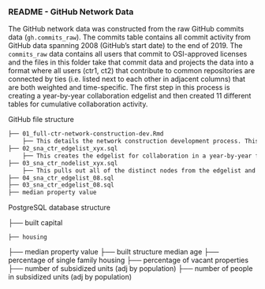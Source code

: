 
### README - GitHub Network Data

The GitHub network data was constructed from the raw GitHub commits data (`gh.commits_raw`). The commits table contains all commit activity from GitHub data spanning 2008 (GitHub's start date) to the end of 2019. The `commits_raw` data contains all users that commit to OSI-approved licenses and the files in this folder take that commit data and projects the data into a format where all users (ctr1, ct2) that contribute to common repositories are connected by ties (i.e. listed next to each other in adjacent columns) that are both weighted and time-specific. The first step in this process is creating a year-by-year collaboration edgelist and then created 11 different tables for cumulative collaboration activity. 

GitHub file structure

```md
├── 01_full-ctr-network-construction-dev.Rmd
    ├── This details the network construction development process. This is redundant with the SQL files.
├── 02_sna_ctr_edgelist_xyx.sql 
    ├── This creates the edgelist for collaboration in a year-by-year fashion. 
├── 03_sna_ctr_nodelist_xyx.sql 
    ├── This pulls out all of the distinct nodes from the edgelist and creates a nodelist. 
├── 04_sna_ctr_edgelist_08.sql 
├── 03_sna_ctr_edgelist_08.sql
├── median property value 
```
    
PostgreSQL database structure 

├── built capital

    ├── housing
    
├── median property value 
        ├── built structure median age
        ├── percentage of single family housing 
        ├── percentage of vacant properties 
        ├── number of subsidized units (adj by population)
        ├── number of people in subsidized units (adj by population)
